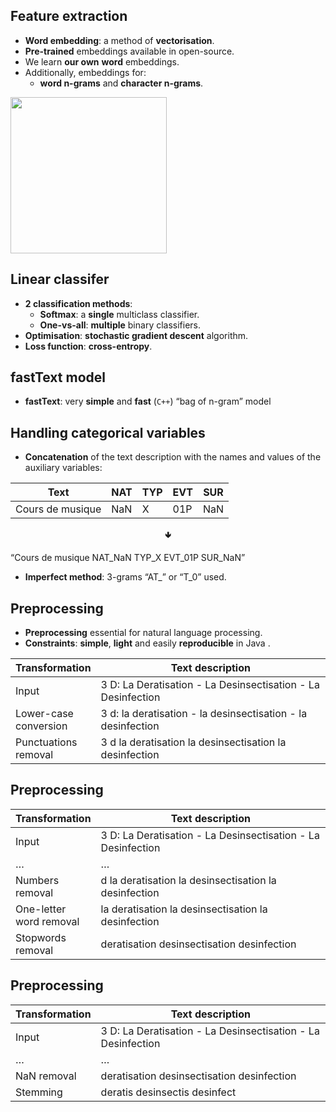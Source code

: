 
## Feature extraction

- [**Word embedding**]{.orange}: a method of [**vectorisation**]{.blue2}.
- [**Pre-trained**]{.orange} embeddings available in open-source.
- We learn [**our own**]{.orange} [**word**]{.blue2} embeddings.
- Additionally, embeddings for:
  - [**word n-grams**]{.blue2} and [**character n-grams**]{.blue2}.

![](img/n-grams.png){height="250" fig-align="center"}

## Linear classifer

- [**2 classification methods**]{.orange}: 
  - [**Softmax**]{.blue2}: a [**single**]{.green2} multiclass classifier.
  - [**One-vs-all**]{.blue2}: [**multiple**]{.green2} binary classifiers.
- [**Optimisation**]{.orange}: [**stochastic gradient descent**]{.blue2} algorithm.
- [**Loss function**]{.orange}: [**cross-entropy**]{.blue2}.

## fastText model {background-image="img/diag-fasttext.png" background-size="95%" background-position="50% 75%"} 

- [**fastText**]{.orange}: very [**simple**]{.blue2} and [**fast**]{.blue2} (`C++`) "bag of n-gram" model


## Handling categorical variables

- [**Concatenation**]{.orange} of the text description with the names and values of the auxiliary variables:

Text | NAT | TYP | EVT | SUR | 
--------|-----|-----|-----|-----|
Cours de musique | NaN | X | 01P |NaN

<center>
&#129155;
</center>

"Cours de musique [NAT]{.green2}\_[NaN]{.blue2} [TYP]{.green2}\_[X]{.blue2} [EVT]{.green2}\_[01P]{.blue2} [SUR]{.green2}\_[NaN]{.blue2}"

- [**Imperfect method**]{.orange}: 3-grams "AT_" or "T_0" used.

## Preprocessing

- [**Preprocessing**]{.orange} essential for natural language processing.
- [**Constraints**]{.orange}: [**simple**]{.blue2}, [**light**]{.blue2} and easily [**reproducible**]{.blue2} in Java <i class='fab fa-java' style='font-size:36px'></i>.

Transformation | Text description |
--|-------------|
Input | 3 D: La Deratisation - La Desinsectisation - La Desinfection |
Lower-case conversion | 3 d: la deratisation - la desinsectisation - la desinfection |
Punctuations removal | 3 d la deratisation la desinsectisation la desinfection |

## Preprocessing

Transformation | Text description |
--|-------------|
Input | 3 D: La Deratisation - La Desinsectisation - La Desinfection |
... | ... |
Numbers removal | d la deratisation la desinsectisation la desinfection |
One-letter word removal | la deratisation la desinsectisation la desinfection |
Stopwords removal | deratisation desinsectisation desinfection |

## Preprocessing

Transformation | Text description |
--|-------------|
Input | 3 D: La Deratisation - La Desinsectisation - La Desinfection |
... | ... |
NaN removal | deratisation desinsectisation desinfection |
Stemming | deratis desinsectis desinfect |
